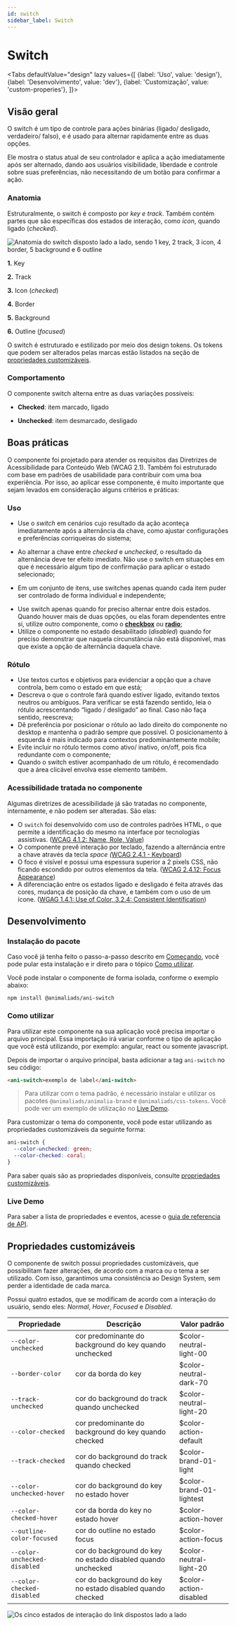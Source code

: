 ```yaml
---
id: switch
sidebar_label: Switch
---
```






# Switch

<Tabs
  defaultValue="design"
  lazy
  values={[
    {label: 'Uso', value: 'design'},
    {label: 'Desenvolvimento', value: 'dev'},
    {label: 'Customização', value: 'custom-properies'},
  ]}>

  <TabItem value="design">


## Visão geral

O switch é um tipo de controle para ações binárias (ligado/ desligado, verdadeiro/ falso), e é usado para alternar rapidamente entre as duas opções.

Ele mostra o status atual de seu controlador e aplica a ação imediatamente após ser alternado, dando aos usuários visibilidade, liberdade e controle sobre suas preferências, não necessitando de um botão para confirmar a ação.

### Anatomia

Estruturalmente, o switch é composto por *key e track*. Também contém partes que são específicas dos estados de interação, como *icon*, quando ligado (*checked*).

<img
src={switch_anatomy}
alt="Anatomia do switch disposto lado a lado, sendo 1 key, 2 track, 3 icon, 4 border, 5 background e 6 outline"
/>

**1.** Key

**2.** Track

**3.** Icon (*checked*)

**4.** Border

**5.** Background

**6.** Outline (*focused*)

O switch é estruturado e estilizado por meio dos design tokens. Os tokens que podem ser alterados pelas marcas estão listados na seção de [](https://www.notion.so/Switch-43aecb6a65004785b35db4005cedccb3)[propriedades customizáveis](https://www.notion.so/Switch-43aecb6a65004785b35db4005cedccb3).


### Comportamento

O componente switch alterna entre as duas variações possíveis: 

- **Checked**: item marcado, ligado

- **Unchecked**: item desmarcado, desligado



## Boas práticas

O componente foi projetado para atender os requisitos das Diretrizes de Acessibilidade para Conteúdo Web (WCAG 2.1). Também foi estruturado com base em padrões de usabilidade para contribuir com uma boa experiência. Por isso, ao aplicar esse componente, é muito importante que sejam levados em consideração alguns critérios e práticas:


### Uso

- Use o *switch* em cenários cujo resultado da ação aconteça imediatamente após a alternância da chave, como ajustar configurações e preferências corriqueiras do sistema;
<BestPracticesComponent
  doImg={switch_do_1}
  doAlt="Componente switch com um rótulo '“'Biometria'"
  doDescription="A ação resultante da mudança de chave deve ter um resultado imediato para quem usa o sistema, que no exemplo seria ativar a biometria assim que a chave fosse ligada."
  dontImg={switch_dont_1}
  dontAlt="Componente switch com um rótulo '“'Concordo com os termos de uso'"
  dontDescription="Não use switch apenas para marcar sim ou não, sem efeito no sistema. No exemplo, ao ligar a chave, nada aconteceria. O correto seria o uso de um checkbox nesse caso."
/>


- Ao alternar a chave entre *checked* e *unchecked*, o resultado da alternância deve ter efeito imediato. Não use o switch em situações em que é necessário algum tipo de confirmação para aplicar o estado selecionado;

<BestPracticesComponent
  doImg={switch_do_2}
  doAlt="Exemplo de configuração de  como receber atualizações contendo duas opções em checkboxes. Abaixo da lista há um botão para salvar preferências"
  doDescription="Opte por usar um checkbox ou radio ao invés do switch em situações que necessitem de alguma confirmação para que a mudança seja aplicada."
  dontImg={switch_dont_2}
  dontAlt="Mesmo exemplo de configuração das atualizações e o botão para salvar, mas usando switches nas opções'"
  dontDescription="Não use switch quando o resultado da mudança da chave não puder ter efeito imediato."
/>


- Em um conjunto de itens, use switches apenas quando cada item puder ser controlado de forma individual e independente;

<BestPracticesComponent
  doImg={switch_do_3}
  doAlt="Configuração de acesso a um projeto com 3 opções em radio: Todos, Membros da equipe e Somente você"
  doDescription="Quando as opções forem dependentes entre si, opte por usar radio button ao invés do switch"
  dontImg={switch_dont_3}
  dontAlt="Mesmo exemplo de configuração das atualizações e o botão para salvar, mas usando switches nas opções'"
  dontDescription="Não use switch quando os itens tiverem qualquer dependência entre eles. Cada chave deve funcionar de forma individual, sem relação com outros controles."
/>

- Use switch apenas quando for preciso alternar entre dois estados. Quando houver mais de duas opções, ou elas foram dependentes entre si, utilize outro componente, como o [**checkbox**](/docs/components/checkbox) ou [**radio**](/docs/components/radio);
- Utilize o componente no estado desabilitado (*disabled*) quando for preciso demonstrar que naquela circunstância não está disponível, mas que existe a opção de alternância daquela chave.


### Rótulo

- Use textos curtos e objetivos para evidenciar a opção que a chave controla, bem como o estado em que está;
- Descreva o que o controle fará quando estiver ligado, evitando textos neutros ou ambíguos. Para verificar se está fazendo sentido, leia o rótulo acrescentando “ligado / desligado” ao final. Caso não faça sentido, reescreva;
- Dê preferência por posicionar o rótulo ao lado direito do componente no desktop e mantenha o padrão sempre que possível. O posicionamento à esquerda é mais indicado para contextos predominantemente mobile;
- Evite incluir no rótulo termos como ativo/ inativo, on/off, pois fica redundante com o componente;
- Quando o switch estiver acompanhado de um rótulo, é recomendado que a área clicável envolva esse elemento também.

<BestPracticesComponent
  doImg={switch_do_4}
  doAlt="Componente switch com um rótulo 'Bluetooth'"
  doDescription="Use textos curtos e objetivos, pois ajudam no entendimento de qual função aquela chave controla."
  dontImg={switch_dont_4}
  dontAlt="Componente switch com um rótulo 'Deseja ativar o bluetooth agora?'"
  dontDescription="Evite usar textos longos e redundantes."
/>

### Acessibilidade tratada no componente

Algumas diretrizes de acessibilidade já são tratadas no componente, internamente, e não podem ser alteradas. São elas:

- O `switch` foi desenvolvido com uso de controles padrões HTML, o que permite a identificação do mesmo na interface por tecnologias assistivas. ([WCAG 4.1.2: Name, Role, Value](https://www.w3.org/WAI/WCAG21/Understanding/name-role-value))
- O componente prevê interação por teclado, fazendo a alternância entre a chave através da tecla *space (*[WCAG 2.4.1 - Keyboard](https://www.w3.org/WAI/WCAG21/Understanding/keyboard))
- O foco é visível e possui uma espessura superior a 2 pixels CSS, não ficando escondido por outros elementos da tela. ([WCAG 2.4.12: Focus Appearance](https://www.w3.org/WAI/WCAG22/Understanding/focus-appearance-enhanced))
- A diferenciação entre os estados ligado e desligado é feita através das cores, mudança de posição da chave, e também com o uso de um ícone. ([WGAG 1.4.1: Use of Color, 3.2.4: Consistent Identification](https://www.w3.org/WAI/WCAG21/Understanding/use-of-color))


</TabItem>


<TabItem value="dev">

## Desenvolvimento

### Instalação do pacote

Caso você já tenha feito o passo-a-passo descrito em [Começando](?path=/docs/começando--page),
você pode pular esta instalação e ir direto para o tópico [Como utilizar](#como-utilizar).

Você pode instalar o componente de forma isolada, conforme o exemplo abaixo:

```
npm install @animaliads/ani-switch
```

### Como utilizar

Para utilizar este componente na sua aplicação você precisa importar o arquivo principal.
Essa importação irá variar conforme o tipo de aplicação que você está utilizando, por exemplo: angular, react ou
somente javascript.

Depois de importar o arquivo principal, basta adicionar a tag `ani-switch` no seu código:

```html
<ani-switch>exemplo de label</ani-switch>
```

> Para utilizar com o tema padrão, é necessário instalar e utilizar os pacotes `@animaliads/animalia-brand`
> e `@animaliads/css-tokens`. Você pode ver um exemplo de utilização no [Live Demo](#live-demo).

Para customizar o tema do componente, você pode estar utilizando as propriedades customizáveis
da seguinte forma:

```css
ani-switch {
  --color-unchecked: green;
  --color-checked: coral;
}
```

Para saber quais são as propriedades disponíveis, consulte [propriedades customizáveis](#propriedades-customizáveis).

### Live Demo

<LiveDemoComponent react="https://stackblitz.com/edit/react-ani-switch?embed=1&file=src/App.js" />

Para saber a lista de propriedades e eventos, acesse o [guia de referencia de API](/docs/api-switch--sample).



</TabItem>

  <TabItem value="custom-properies">

## Propriedades customizáveis

O componente de switch possui propriedades customizáveis, que possibilitam fazer alterações, de acordo com a marca ou o tema a ser utilizado. Com isso, garantimos uma consistência ao Design System, sem perder a identidade de cada marca.

Possui quatro estados, que se modificam de acordo com a interação do usuário, sendo eles: _Normal_, _Hover_, _Focused_ e _Disabled_.

| Propriedade                  | Descrição                                                    | Valor padrão             |
| ---------------------------- | ------------------------------------------------------------ | ------------------------ |
| `--color-unchecked`          | cor predominante do background do key quando unchecked       | $color-neutral-light-00  |
| `--border-color`             | cor da borda do key                                          | $color-neutral-dark-70   |
| `--track-unchecked`          | cor do background do track quando unchecked                  | $color-neutral-light-20  |
| `--color-checked`            | cor predominante do background do key quando checked         | $color-action-default    |
| `--track-checked`            | cor do background do track quando checked                    | $color-brand-01-light    |
| `--color-unchecked-hover`    | cor do background do key no estado hover                     | $color-brand-01-lightest |
| `--color-checked-hover`      | cor da borda do key no estado hover                          | $color-action-hover      |
| `--outline-color-focused`    | cor do outline no estado focus                               | $color-action-focus      |
| `--color-unchecked-disabled` | cor do background do key no estado disabled quando unchecked | $color-neutral-light-20  |
| `--color-checked-disabled`   | cor do background do key no estado disabled quando checked   | $color-action-disabled   |

<img
  src={switch_states}
  alt="Os cinco estados de interação do link dispostos lado a lado"
/>

</TabItem>
</Tabs>
